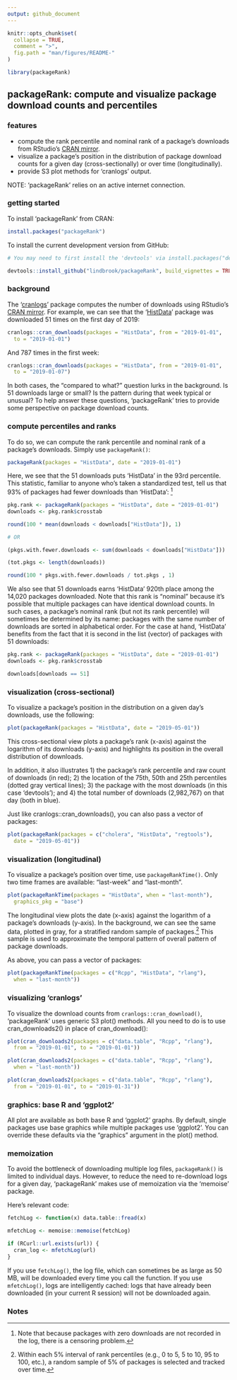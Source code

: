 ```yaml
---
output: github_document
---
```


<!-- README.md is generated from README.Rmd. Please edit that file -->

```r
knitr::opts_chunk$set(
  collapse = TRUE,
  comment = ">",
  fig.path = "man/figures/README-"
)
```

```r
library(packageRank)
```

## packageRank: compute and visualize package download counts and percentiles

### features

* compute the rank percentile and nominal rank of a package's downloads from RStudio's [CRAN mirror](http://cran-logs.rstudio.com).
* visualize a package's position in the  distribution of package download counts for a given day (cross-sectionally) or over time (longitudinally).
* provide S3 plot methods for 'cranlogs' output.

NOTE: 'packageRank' relies on an active internet connection.

### getting started

To install 'packageRank' from CRAN:

```r
install.packages("packageRank")
```

To install the current development version from GitHub:

```r
# You may need to first install the 'devtools' via install.packages("devtools").

devtools::install_github("lindbrook/packageRank", build_vignettes = TRUE)
```

### background

The '[cranlogs](https://cran.r-project.org/package=cranlogs)' package computes the number of downloads using RStudio's [CRAN mirror](http://cran-logs.rstudio.com). For example, we can see that the '[HistData](https://cran.r-project.org/package=HistData)' package was downloaded 51 times on the first day of 2019:

```r
cranlogs::cran_downloads(packages = "HistData", from = "2019-01-01",
  to = "2019-01-01")
```

And 787 times in the first week:

```r
cranlogs::cran_downloads(packages = "HistData", from = "2019-01-01",
  to = "2019-01-07")
```

In both cases, the "compared to what?" question lurks in the background. Is 51 downloads large or small? Is the pattern during that week typical or unusual? To help answer these questions, 'packageRank' tries to provide some perspective on package download counts.

### compute percentiles and ranks

To do so, we can compute the rank percentile and nominal rank of a package's downloads. Simply use `packageRank()`:

```r
packageRank(packages = "HistData", date = "2019-01-01")
```

Here, we see that the 51 downloads puts 'HistData' in the 93rd percentile. This statistic, familiar to anyone who's taken a standardized test, tell us that 93% of packages had fewer downloads than 'HistData': ^[Note that because packages with zero downloads are not recorded in the log, there is a censoring problem.]

```r
pkg.rank <- packageRank(packages = "HistData", date = "2019-01-01")
downloads <- pkg.rank$crosstab

round(100 * mean(downloads < downloads["HistData"]), 1)

# OR

(pkgs.with.fewer.downloads <- sum(downloads < downloads["HistData"]))

(tot.pkgs <- length(downloads))

round(100 * pkgs.with.fewer.downloads / tot.pkgs , 1)
```

We also see that 51 downloads earns 'HistData' 920th place among the 14,020 packages downloaded. Note that this rank is "nominal" because it's possible that multiple packages can have identical download counts. In such cases, a package's nominal rank (but not its rank percentile) will sometimes be determined by its name: packages with the same number of downloads are sorted in alphabetical order. For the case at hand, 'HistData' benefits from the fact that it is second in the list (vector) of packages with 51 downloads:

```r
pkg.rank <- packageRank(packages = "HistData", date = "2019-01-01")
downloads <- pkg.rank$crosstab

downloads[downloads == 51]
```

### visualization (cross-sectional)

To visualize a package's position in the distribution on a given day's downloads, use the following:

```r
plot(packageRank(packages = "HistData", date = "2019-05-01"))
```

This cross-sectional view plots a package's rank (x-axis) against the logarithm of its downloads (y-axis) and highlights its position in the overall distribution of downloads.

In addition, it also illustrates 1) the package's rank percentile and raw count of downloads (in red); 2) the location of the 75th, 50th and 25th percentiles (dotted gray vertical lines); 3) the package with the most downloads (in this case 'devtools'); and 4) the total number of downloads (2,982,767) on that day (both in blue).

Just like cranlogs::cran_downloads(), you can also pass a vector of packages:

```r
plot(packageRank(packages = c("cholera", "HistData", "regtools"),
  date = "2019-05-01"))
```

### visualization (longitudinal)

To visualize a package's position over time, use `packageRankTime()`. Only two time frames are available: "last-week" and "last-month".

```r
plot(packageRankTime(packages = "HistData", when = "last-month"),
  graphics_pkg = "base")
```

The longitudinal view plots the date (x-axis) against the logarithm of a package's downloads (y-axis). In the background, we can see the same data, plotted in gray, for a stratified random sample of packages.^[Within each 5% interval of rank percentiles (e.g., 0 to 5, 5 to 10, 95 to 100, etc.), a random sample of 5% of packages is selected and tracked over time.] This sample is used to approximate the temporal pattern of overall pattern of package downloads.

As above, you can pass a vector of packages:

```r
plot(packageRankTime(packages = c("Rcpp", "HistData", "rlang"),
  when = "last-month"))
```

### visualizing 'cranlogs'

To visualize the download counts from `cranlogs::cran_download()`, 'packageRank' uses generic S3 plot() methods. All you need to do is to use cran_downloads2() in place of cran_download():

```r
plot(cran_downloads2(packages = c("data.table", "Rcpp", "rlang"),
  from = "2019-01-01", to = "2019-01-01"))
```

```r
plot(cran_downloads2(packages = c("data.table", "Rcpp", "rlang"),
  when = "last-month"))
```

```r
plot(cran_downloads2(packages = c("data.table", "Rcpp", "rlang"),
  from = "2019-01-01", to = "2019-01-31"))
```

### graphics: base R and 'ggplot2'

All plot are available as both base R and 'ggplot2' graphs. By default, single packages use base graphics while multiple packages use 'ggplot2'. You can override these defaults via the "graphics" argument in the plot() method.

### memoization

To avoid the bottleneck of downloading multiple log files, `packageRank()` is limited to individual days. However, to reduce the need to re-download logs for a given day, 'packageRank' makes use of memoization via the 'memoise' package.

Here's relevant code:

```r
fetchLog <- function(x) data.table::fread(x)

mfetchLog <- memoise::memoise(fetchLog)

if (RCurl::url.exists(url)) {
  cran_log <- mfetchLog(url)
}
```

If you use `fetchLog()`, the log file, which can sometimes be as large as 50 MB, will be downloaded every time you call the function. If you use `mfetchLog()`, logs are intelligently cached: logs that have already been downloaded (in your current R session) will not be downloaded again.


### Notes
